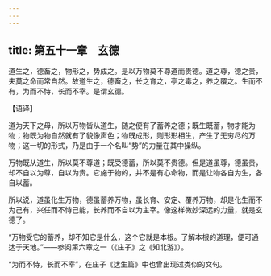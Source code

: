 ```yaml
---
---
---
```

title: 第五十一章　玄德
---




道生之，德畜之，物形之，势成之。是以万物莫不尊道而贵德。道之尊，德之贵，夫莫之命而常自然。故道生之，德畜之，长之育之，亭之毒之，养之覆之。生而不有，为而不恃，长而不宰。是谓玄德。

【语译】

道为天下之母，所以万物皆从道生，随之便有了蓄养之德；既生既蓄，物才能为物；物既为物自然就有了貌像声色；物既成形，则形形相生，产生了无穷尽的万物；这一切的形式，乃是由于一个名叫“势”的力量在其中操纵。

万物既从道生，所以莫不尊道；既受德蓄，所以莫不贵德。但是道虽尊，德虽贵，却不自以为尊，自以为贵。它施于物的，并不是有心命物，而是让物各自为生，各自以蓄。

所以说，道虽化生万物，德虽蓄养万物，虽长育、安定、覆养万物，却是化生而不为己有，兴任而不恃己能，长养而不自以为主宰。像这样微妙深远的力量，就是玄德了。

“万物受它的蓄养，却不知它是什么，这个它就是本根。了解本根的道理，便可通达于天地。”——参阅第六章之一（《庄子》之《知北游》）。

“为而不恃，长而不宰”，在庄子《达生篇》中也曾出现过类似的文句。